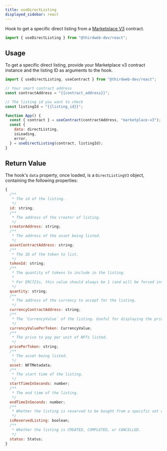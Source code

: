 ---
title: useDirectListing
displayed_sidebar: react
---


Hook to get a specific direct listing from a [Marketplace V3](https://thirdweb.com/thirdweb.eth/MarketplaceV3) contract.

```jsx
import { useDirectListing } from "@thirdweb-dev/react";
```

## Usage

To get a specific direct listing, provide your Marketplace v3 contract instance and the listing ID as
arguments to the hook.

```jsx
import { useDirectListing, useContract } from "@thirdweb-dev/react";

// Your smart contract address
const contractAddress = "{{contract_address}}";

// The listing id you want to check
const listingId = "{{listing_id}}";

function App() {
  const { contract } = useContract(contractAddress, "marketplace-v3");
  const {
    data: directListing,
    isLoading,
    error,
  } = useDirectListing(contract, listingId);
}
```

## Return Value

The hook's `data` property, once loaded, is a `DirectListingV3` object, containing the following properties:

```jsx
{
  /**
   * The id of the listing.
   */
  id: string;
  /**
   * The address of the creator of listing.
   */
  creatorAddress: string;
  /**
   * The address of the asset being listed.
   */
  assetContractAddress: string;
  /**
   * The ID of the token to list.
   */
  tokenId: string;
  /**
   * The quantity of tokens to include in the listing.
   *
   * For ERC721s, this value should always be 1 (and will be forced internally regardless of what is passed here).
   */
  quantity: string;
  /**
   * The address of the currency to accept for the listing.
   */
  currencyContractAddress: string;
  /**
   * The `CurrencyValue` of the listing. Useful for displaying the price information.
   */
  currencyValuePerToken: CurrencyValue;
  /**
   * The price to pay per unit of NFTs listed.
   */
  pricePerToken: string;
  /**
   * The asset being listed.
   */
  asset: NFTMetadata;
  /**
   * The start time of the listing.
   */
  startTimeInSeconds: number;
  /**
   * The end time of the listing.
   */
  endTimeInSeconds: number;
  /**
   * Whether the listing is reserved to be bought from a specific set of buyers.
   */
  isReservedListing: boolean;
  /**
   * Whether the listing is CREATED, COMPLETED, or CANCELLED.
   */
  status: Status;
}
```

